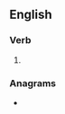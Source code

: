 ==English==

===Verb===
{{head|en|verb form}}

# {{en-third-person singular of|begrudge}}

===Anagrams===
* {{anagrams|en|debuggers}}